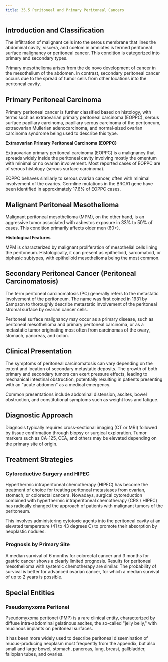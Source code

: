 ```yaml
---
title: 35.5 Peritoneal and Primary Peritoneal Cancers
---
```




## Introduction and Classification

The infiltration of malignant cells into the serous membrane that lines the abdominal cavity, viscera, and coelom in amniotes is termed peritoneal surface malignancy or peritoneal cancer. This condition is categorized into primary and secondary types.

Primary mesothelioma arises from the de novo development of cancer in the mesothelium of the abdomen. In contrast, secondary peritoneal cancer occurs due to the spread of tumor cells from other locations into the peritoneal cavity.

## Primary Peritoneal Carcinoma

Primary peritoneal cancer is further classified based on histology, with terms such as extraovarian primary peritoneal carcinoma (EOPPC), serous surface papillary carcinoma, papillary serous carcinoma of the peritoneum, extraovarian Mullerian adenocarcinoma, and normal-sized ovarian carcinoma syndrome being used to describe this type.

**Extraovarian Primary Peritoneal Carcinoma (EOPPC)**

Extraovarian primary peritoneal carcinoma (EOPPC) is a malignancy that spreads widely inside the peritoneal cavity involving mostly the omentum with minimal or no ovarian involvement. Most reported cases of EOPPC are of serous histology (serous surface carcinoma).

EOPPC behaves similarly to serous ovarian cancer, often with minimal involvement of the ovaries. Germline mutations in the BRCA1 gene have been identified in approximately 17.6% of EOPPC cases.

## Malignant Peritoneal Mesothelioma

Malignant peritoneal mesothelioma (MPM), on the other hand, is an aggressive tumor associated with asbestos exposure in 33% to 50% of cases. This condition primarily affects older men (60+).

**Histological Features**

MPM is characterized by malignant proliferation of mesothelial cells lining the peritoneum. Histologically, it can present as epithelioid, sarcomatoid, or biphasic subtypes, with epithelioid mesothelioma being the most common.

## Secondary Peritoneal Cancer (Peritoneal Carcinomatosis)

The term peritoneal carcinomatosis (PC) generally refers to the metastatic involvement of the peritoneum. The name was first coined in 1931 by Sampson to thoroughly describe metastatic involvement of the peritoneal stromal surface by ovarian cancer cells.

Peritoneal surface malignancy may occur as a primary disease, such as peritoneal mesothelioma and primary peritoneal carcinoma, or as a metastatic tumor originating most often from carcinomas of the ovary, stomach, pancreas, and colon.

## Clinical Presentation

The symptoms of peritoneal carcinomatosis can vary depending on the extent and location of secondary metastatic deposits. The growth of both primary and secondary tumors can exert pressure effects, leading to mechanical intestinal obstruction, potentially resulting in patients presenting with an "acute abdomen" as a medical emergency.

Common presentations include abdominal distension, ascites, bowel obstruction, and constitutional symptoms such as weight loss and fatigue.

## Diagnostic Approach

Diagnosis typically requires cross-sectional imaging (CT or MRI) followed by tissue confirmation through biopsy or surgical exploration. Tumor markers such as CA-125, CEA, and others may be elevated depending on the primary site of origin.

## Treatment Strategies

### Cytoreductive Surgery and HIPEC

Hyperthermic intraperitoneal chemotherapy (HIPEC) has become the treatment of choice for treating peritoneal metastases from ovarian, stomach, or colorectal cancers. Nowadays, surgical cytoreduction combined with hyperthermic intraperitoneal chemotherapy (CRS / HIPEC) has radically changed the approach of patients with malignant tumors of the peritoneum.

This involves administering cytotoxic agents into the peritoneal cavity at an elevated temperature (41 to 43 degrees C) to promote their absorption by neoplastic nodules.

### Prognosis by Primary Site

A median survival of 6 months for colorectal cancer and 3 months for gastric cancer shows a clearly limited prognosis. Results for peritoneal mesothelioma with systemic chemotherapy are similar. The probability of survival is better for advanced ovarian cancer, for which a median survival of up to 2 years is possible.

## Special Entities

### Pseudomyxoma Peritonei

Pseudomyxoma peritonei (PMP) is a rare clinical entity, characterized by diffuse intra-abdominal gelatinous ascites, the so-called "jelly belly," with mucinous implants on peritoneal surfaces. 

It has been more widely used to describe peritoneal dissemination of mucus-producing neoplasm most frequently from the appendix, but also small and large bowel, stomach, pancreas, lung, breast, gallbladder, fallopian tubes, and ovaries.
